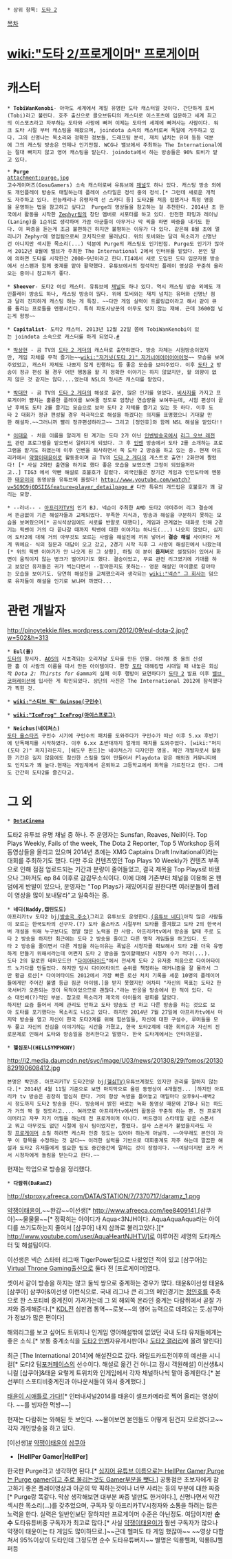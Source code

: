  * 상위 항목: [[도타 2]]

[[목차]]
= [[wiki:"도타 2/프로게이머" 프로게이머]] =

= 캐스터 =
 * '''TobiWanKenobi'''- 아마도 세계에서 제일 유명한 도타 캐스터일 것이다. 간단하게 토비(Tobi)라고 불린다. 호주 출신으로 콜오브듀티의 캐스터로 이스포츠에 입문하고 세계 최고의 이스포츠라고 자부하는 도타와 사랑에 빠져 이제는 도타의 세계에 빠져사는 사람이다. 워크 도타 시절 부터 캐스팅을 해왔으며, joindota 소속의 캐스터로써 독일에 거주하고 있다. 그의 신명나는 목소리와 정확한 정보들, 드래프팅 분석, 재치 넘치는 유머 등등 덕분에 그의 캐스팅 방송은 언제나 인기만점. WCG나 밸브에서 주최하는 The International에는 절대 빠지지 않고 영어 캐스팅을 맡는다. joindota에서 하는 방송들은 90% 토비가 맡고 있다.

 * '''Purge''' 
 attachment:purge.jpg
 고수게이머즈(GosuGamers) 소속 캐스터로써 유튜브에 [http://www.youtube.com/user/PurgeGamers 채널]도 하나 있다. 캐스팅 방송 외에도 개인플레이 방송도 매일하는데 플레이 스타일은 정석 중의 정석.[* 그런데 새로운 개척도 자주하고 있다. 전능캐리나 유령자객 선 스카디 등] 도타2를 처음 접했거나 특정 영웅을 운영하는 법을 참고하고 싶다고  Purge의 영상들을 참고하는 걸 추천한다. 2014년 초 한국에서 활동을 시작한 [[Zephyr]]팀의 창단 멤버로 서포터를 하고 있다. 안전한 파밍과 레이닝(Laning)을 1순위로 생각하며 가끔 아군들이 아무거나 막 픽을 하면 짜증을 내기도 한다. 이 짜증을 듣는게 조금 불편하긴 하지만 불평하는 이유가 다 있다. 같은해 8월 초에 멀리니가 Zephyr에 영입됨으로써 코치직으로 물러났다. 위의 토비와는 달리 목소리가 신명난건 아니지만 섹시한 목소리(...) 덕분에 Purge의 캐스팅도 인기만점. Purge도 인기가 많아서 2012년 8월에 밸브가 주최한 The International 2에서 인터뷰를 맡았다. 본인 말에 의하면 도타를 시작한건 2008~9년이라고 한다.TI4에서 새로 도입된 도타 입문자용 방송에서 선스팬과 함께 중계를 맡아 활약했다. 유튜브에서의 정석적인 플레이 영상은 꾸준히 올라오는 중이니 참고하기 좋다.

 * '''Sheever'''- 도타2 여성 캐스터. 유튜브에 [http://www.youtube.com/user/SheeverGaming 채널]도 하나 있다. 역시 캐스팅 방송 외에도 개인플레이 방송도 하나, 캐스팅 방송이 많다. 위에 토비와는 재치 넘치는 유머와 신명난 점과 달리 진지하게 캐스팅 하는 게 특징. ~~다만 게임 실력이 트롤링급이라고 해서 같이 큐를 돌리는 프로들을 멘붕시킨다. 특히 파도사냥꾼의 아무도 맞지 않는 재해. 근데 3600점 넘는게 함정~~ 

 * '''Capitalist'''- 도타2 캐스터. 2013년 12월 22일 쯤에 TobiWanKenobi이 있는 joindota 소속으로 캐스터를 하게 되었다.[http://www.joindota.com/en/news/14305-your-time-starts-now-with-the-capitalist/ #]

 * [[박상현]] - 곰 TV의 [[도타 2 게더]]의 캐스터로 출연하였다. 방송 자체는 시험방송이었지만, 게임 자체를 무척 즐기는~~[[wiki:"저거넛(도타 2)" 저거너어어어어어어엇]]~~ 모습을 보여주었었고, 캐스터 자체도 나쁘지 않게 진행하는 등 좋은 모습을 보여주었다. 이후 [[도타 2]] 방송이 정규 편성 될 경우 어떤 행동을 할 지 정확한 이야기는 하지 않았지만, 할 의향이 없지 않은 것 같지는 않다....였는데 NSL의 첫시즌 캐스터를 맡았다.

 * [[박대만]] - 곰 TV의 [[도타 2 게더]]의 해설로 출연, 많은 인기를 얻었다. [[비사지]]를 가지고 프로게이머 뺨치는 훌륭한 플레이를 보여줄 정도로 엄청난 연습량을 보여주는데, 시험 편성이 끝난 후에도 도타 2를 즐기는 모습으로 보아 도타 2 자체를 즐기고 있는 듯 하다. 이후 도타 2 대회가 정규 편성될 경우 적극적으로 해설을 하겠다는 의지를 표명했으니 기대할 만한 해설자.~~그러니까 빨리 정규편성하라고~~ 그리고 [정인호]와 함께 NSL 해설을 맡았다!!

 * [[이태윤]] - 처음 이름을 알리게 된 계기는 도타 2가 아닌 [[인벤]]방송국에서 [[리그 오브 레전드]] 관련 프로그램을 맡으면서 알려지게 되었다. 그 후 [[인벤]] 방송에서 도타 2를 소개하는 프로그램을 맡기도 하였는데 이후 인벤을 퇴사하면서 쭉 도타 2 방송을 하고 있는 중. 현재 아프리카에서 [[약쟁이태윤이]]로 활동중이며 곰 TV의 [[도타 2 게더]]의 게스트로 출연! 2화만에 짤렸다! [* 사실 2화만 출연을 하기로 했다 좋은 모습을 보였으면 고정이 되었을꺼라고..] TIG3 에서 약빤 해설로 호불호가 갈렸다. 외국인들은 장기간 게임과 인민도타에 멘붕한 [[태윤이]]의 동영상을 유튜브에 올렸다! [[http://www.youtube.com/watch?v=5G9O9j0DSII&feature=player_detailpage #]] 다만 특유의 개드립은 호불호가 꽤 갈리는 모양. 

 * --러너-- - [[아프리카TV]]의 인기 BJ. 넥슨이 주최한 AMD 도타2 아마추어 리그 결승에서 뜬금없이 기존 해설자들과 교체되었다. 부족한 지식과, 방송과 해설을 구분하지 못하는 모습을 보여줬으며[* 공식석상임에도 서로를 반말로 대했다], 게임과 관계없는 대화로 인해 2경기는 픽밴이 거의 다 끝나갈 때까지 픽밴에 대한 이야기는 하나도(...) 나오지 않았다, 심지어 도타2에 대해 거의 아무것도 모르는 사람을 해설진에 끼워 넣어서 '''결승 해설''' 사이마다 저게 뭐에요- 식의 질문과 대답이 오고 갔고, 2경기 시작 직후 그 사람이 해설진에서 나왔는데[* 위의 픽밴 이야기가 안 나오게 된 그 상황], 하필 이 분이 '''옵저버'''로 설정되어 있어서 화면이 움직이지 않는 병크가 벌어지기도 했다. 결승이었고, 무료 관전 리그였기에 기대를 하고 보았던 유저들은 귀가 썩는다면서 --알아듣지도 못하는-- 영문 해설인 마이클로 갈아타는 모습을 보이기도. 당연히 해설진을 교체했으리라 생각되는 [[wiki:"넥슨" 그 회사]]는 덤으로 유저들이 해설을 인기로 보냐며 까였다...

= 관련 개발자 =
http://pinoytekkie.files.wordpress.com/2012/09/eul-dota-2.jpg?w=502&h=313
 * '''Eul(율)'''
 [[도타]]의 창시자. [[AOS]]의 시초격되는 오리지날 도타를 만든 인물. 아이템 중 율의 신성한 홀 이 사람의 이름을 따서 만든 아이템이다. 한창 [[도타]] 대해킹맵 시대일 때 내놓은 회심작 ''Dota 2: Thirsts for Gamma''의 실패 이후 행방이 묘연하다가 [[도타 2]] 발표 이후 [[밸브 코퍼레이션]]에 입사한 게 확인되었다. 상단의 사진은 The International 2012에 참석했다가 찍힌 것.

 * '''[[wiki:"스티브 픽" Guinsoo(구인수)]]'''

 * '''[[wiki:"IceFrog" IceFrog(아이스프로그)]]'''

 * '''Neichus(네이쳐스)'''
 [[도타 올스타즈]] 구인수 시기에 구인수의 패치를 도와주다가 구인수가 떠난 이후 5.xx 후반기에 단독패치를 시작하였다. 이후 6.xx 초반대까지 얼개의 패치를 도와주었다. [wiki:"퍼지(도타 2)" 퍼지]라든지, [쉐도우 핀드]는 네이처스가 디자인한 영웅. 메인 개발자로서 활동한 기간은 길지 않음에도 참신한 스킬을 많이 만들어서 Playdota 같은 해외권 커뮤니티에도 인지도가 꽤 높다.현재는 게임계에서 은퇴하고 고등학교에서 화학을 가르친다고 한다. 그래도 간간히 도타2를 즐긴다고.

= 그 외 =
 * '''[http://www.youtube.com/user/DotaCinema DotaCinema]'''
도타2 유투브 유명 채널 중 하나. 주 운영자는 Sunsfan, Reaves, Neil이다. Top Plays Weekly, Fails of the week, The Dota 2 Reporter, Top 5 Workshop 등의 동영상들을 올리고 있으며 2014년 초에는 XMG Captains Draft Invitational이라는 대회를 주최하기도 했다. 다만 주요 컨텐츠였던 Top Plays 10 Weekly가 컨텐츠 부족으로 인해 점점 업로드되는 기간과 분량이 줄어들었고, 결국 제목을 Top Plays로 바꿨으나 그마저도 ep 84 이후로 감감무소식이다. 이에 대해 기존부터 체널을 이용해 온 팬덤에게 반발이 있으나, 운영자는 "Top Plays가 재밌어지길 원한다면 여러분들이 플레이 영상을 많이 보내달라"고 일축하는 중.

 * '''네디(Naddy,캡틴도도)'''
 아프리카tv 도타2 bj[http://afreeca.com/naddy1328 (방송국 주소)]그리고 유투브도 운영한다.[http://www.youtube.com/user/naddy1328 (유튜브 네디)]아직 많은 사람들이 모르는 한국도타의 선구자.(?) 도타 올스타즈 시절부터 도타를 즐겨왔고 도타 2의 한국서버 개설을 위해 누구보다도 정말 많은 노력을 한 사람. 아프리카tv에서 방송을 할때 주로 도타 2 방송을 하지만 최근에는 도타 2 방송을 줄이고 다른 명작 게임들을 하고있다. 도타 2 방송을 줄이면서 다른 게임을 하는이유는 폭넓은 시청자를 확보해서 도타 2를 더욱 유명하게 만들기 위해서라는데 어쩐지 도타 2 방송을 많이할때보다 시청자 수가 적다(...). 
 도타 2의 할로윈 테마모드인 "[[다이어타이드]]"에서 전세계 도타 2 유저중 처음으로 다이어타이드 노가다를 만들었다. 하지만 당시 다이어타이드 순위를 책정하는 매커니즘을 잘 몰라서 그만 황금 로샨[* 다이어타이드 2012에서 가장 빠른 로샨 처치 기록을 세운 10명의 플레이어들에게만 주어진 불멸 등급 짐꾼 아이템.]을 받지 못했지만 어차피 "자신의 목표는 도타2 한국서버가 오픈되는 것이 목적이었으므로 괜찮다."라는 반응을 방송에서 한 적이 있다. 다소 대인배(?)적인 부분. 참고로 목소리가 제국의 아이들의 광희를 닮았다.
 하지만 요즘 들어서 까페 관리도 안하고 도타 방송도 안 하고 다른 방송을 하는 것으로 보아 도타를 포기했다는 목소리도 나오고 있다. 하지만 2014년 7월 27일에 아프리카tv에서 마지막 방송을 열고 자신이 한국 도타2계를 위해 힘쓴일들, 자신에 대한 구설수, 루머들을 모두 풀고 자신의 진심을 이야기하는 시간을 가졌고, 한국 도타2계에 대한 회의감과 자신의 진로문제로 인해서 도타와 방송일을 정리한다고 말했다. 한국 도타계에서는 안타까운일.


 * '''헬심포니(HELLSYMPHONY)'''
http://i2.media.daumcdn.net/svc/image/U03/news/201308/29/fomos/20130829190608412.jpg
 본명은 박민준. 아프리카TV 도타2전문 bj[http://afreeca.com/pmjmhjon30 (헬심TV)]유튜브계정도 있지만 관리를 잘하지 않는다.[* 2014년 4월 11일 기준으로 보면 마지막으로 올린 동영상이 4개월전... ]하지만 아프리카 tv 방송은 굉장히 열심히 한다. 거의 항상 녹방을 틀어놓고 매일마다 오후9시~새벽2시 정도까지 도타2 방송을 한다. 방송에서 밝힌 바로는 녹화 동영상 때문에 2TB나 되는 하드가 거의 꽉 찰 정도라고.... 여러모로 아프리카tv에서의 활동은 꾸준히 하는 편. 전 프로게이머라고 자꾸 자기 어필을 하는데 전 프로게이머 아니다. 버드갱이 스타테일 같은 스폰서고 뭐고 아무것도 없던 시절에 잠시 팀이었지만, 짤렸다. 설사 스폰서가 붙었을지라도 자칭 [[프로게이머]] 소릴 하려면 케스파 인증 정도는 있어야 하는게 아닐까. ~~아무래도 본인이 자꾸 이 항목을 수정하는 것 같다~~ 이러한 실력을 기반으로 대회중계도 자주 하는데 깔끔한 해설과 도타2 유저들에게 필요한 팁도 중간중간에 말하는 것이 장점이다. ~~여담이지만 코가 커서 시청자에게 놀림을 받는다고 한다.~~

현재는 학업으로 방송을 정리했다.

 * '''다람쥐(DaRamZ)'''
http://stproxy.afreeca.com/DATA/STATION/7/7370717/daramz_1.png

[[약쟁이태윤이]],~~완갑~~이선생[* http://www.afreeca.com/lee840914],[삼쿠아]~~물물물~~[* 정확히는 아이디가 Aqua<3NJH이다. AquaAquaAqua라는 아이디를 쓰기도하는지 줄여서 [삼쿠아] 내지 삼콰로 불리고있다.][* http://www.youtube.com/user/AquaHeartNJHTV/]로 이루어진 세명의 도타캐스터 및 해설팀이다.

이선생은 넥슨 스타터 리그때 TigerPower팀으로 나왔었던 적이 있고 [삼쿠아]는 [[Virtual Throne Gaming]]출신으로 둘다 전 [프로게이머]였다.

셋이서 같이 방송을 하지는 않고 둘씩 쌍으로 중계하는 경우가 많다. 
태윤&이선생 태윤&[삼쿠아] 삼쿠아&이선생 이런식으로.
국내 리그나 큰 리그의 메인경기는 [[정인호]]를 주축으로 한 스포티비 중계진이 가져가는데 그 외 해외쪽 온라인 중계는 다람쥐에서 곧잘 가져와 중계해준다.[* [[KDL]]전 심판겸 통역~~로봇~~의 영어 능력으로 데려오는 듯.삼쿠아가 정보가 많은 편이다]

해외리그를 보고 싶어도 트위치나 인게임 영어해설밖에 없었던 국내 도타 유저들에게는 좋은 소식.[* 보통 중계소식을 [http://dota2.inven.co.kr/ 도타2 인벤]자유게시판이나 [http://gall.dcinside.com/board/lists/?id=dota2 도타2 갤러리]에 올려 알린다]

최근 [The International 2014]에 해설진으로 갔다. 와일드카드전이후의 예선을 시니컬[* 도타2 팀[[포커페이스]]의 선수이다. 해설로 옮긴 건 아니고 잠시 객원해설]
이선생&시니컬 [삼쿠아]&태윤 요렇게 트위치와 인게임에서 각자 채널하나씩 맡아 중계한다.[* 본선부터 스포티비중계진과 아나운서들이 와서 중계했다.]

[http://www.youtube.com/watch?v=a0Ii3P0hE7A&list=UUdi2B-9qdjt5wmgN8W7qRxg&feature=share&index=2 태윤이 시애틀로 가다!][* 인터내셔널2014를 태윤이 셀프카메라로 찍어 올리는 영상이다. ~~를 빙자한 먹방~~]

현재는 다람쥐는 와해된 듯 보인다. ~~물어보면 본인들도 어떻게 된건지 모르겠다고~~ 각자 개인방송을 하고 있다. 

[이선생][http://www.afreeca.com/lee840914 #]
[[약쟁이태윤이]]
[[삼쿠아]]

* '''[HellPer Gamer|HellPer]'''
한국판 Purge라고 생각하면 된다.[* [[몰라 뭐야 그거 무서워|심지어 유튜브 이름으로는 HellPer Gamer,Purge는 Purge gamer이고 주로 불리는것도 Gamer부분을 뺏다.]]]
공통점은 초보자에게 참고하기 좋은 플레이영상과 아군의 막 픽하는것이나 너무 사리는 등의 부분에 대한 짜증[* Purge랑 똑같다. 막상 생각해보면 대부분 짜증 낼만도 한거이다.], 신명나면서 약간 섹시한 목소리(...)를 갖추었으며, 구독자 및 아프리카TV시청자와 소통을 하려는 많은 노력을 한다. 실력은 일반인보단 잘하지만 프로게이머 수준은 아닌정도.
여담이지만 '''순수''' 도타유튜버중 구독자가 최고로 많다.[* 사실 [[약쟁이태윤이]]가 훨씬 구독자가 많으나 약쟁이 태윤이는 타 게임도 많이하므로.]~~근데 헬퍼도 타 게임 했잖아~~   ~~영상 다합쳐서 95%이상이 도타인데 그정도면 순수 도타유튜버지~~
별명은 익룡헬퍼, 익룡BJ헬퍼등
